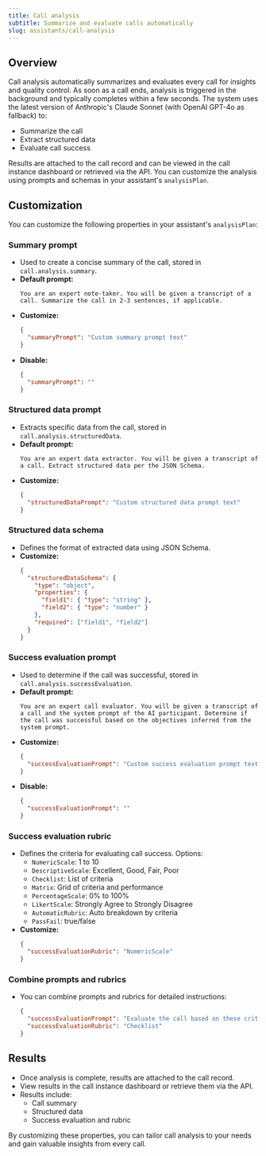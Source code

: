 ```yaml
---
title: Call analysis
subtitle: Summarize and evaluate calls automatically
slug: assistants/call-analysis
---
```


## Overview

Call analysis automatically summarizes and evaluates every call for insights and quality control. As soon as a call ends, analysis is triggered in the background and typically completes within a few seconds. The system uses the latest version of Anthropic's Claude Sonnet (with OpenAI GPT-4o as fallback) to:
- Summarize the call
- Extract structured data
- Evaluate call success

Results are attached to the call record and can be viewed in the call instance dashboard or retrieved via the API. You can customize the analysis using prompts and schemas in your assistant's `analysisPlan`.

## Customization

You can customize the following properties in your assistant's `analysisPlan`:

### Summary prompt
- Used to create a concise summary of the call, stored in `call.analysis.summary`.
- **Default prompt:**
  ```text
  You are an expert note-taker. You will be given a transcript of a call. Summarize the call in 2-3 sentences, if applicable.
  ```
- **Customize:**
  ```json
  {
    "summaryPrompt": "Custom summary prompt text"
  }
  ```
- **Disable:**
  ```json
  {
    "summaryPrompt": ""
  }
  ```

### Structured data prompt
- Extracts specific data from the call, stored in `call.analysis.structuredData`.
- **Default prompt:**
  ```text
  You are an expert data extractor. You will be given a transcript of a call. Extract structured data per the JSON Schema.
  ```
- **Customize:**
  ```json
  {
    "structuredDataPrompt": "Custom structured data prompt text"
  }
  ```

### Structured data schema
- Defines the format of extracted data using JSON Schema.
- **Customize:**
  ```json
  {
    "structuredDataSchema": {
      "type": "object",
      "properties": {
        "field1": { "type": "string" },
        "field2": { "type": "number" }
      },
      "required": ["field1", "field2"]
    }
  }
  ```

### Success evaluation prompt
- Used to determine if the call was successful, stored in `call.analysis.successEvaluation`.
- **Default prompt:**
  ```text
  You are an expert call evaluator. You will be given a transcript of a call and the system prompt of the AI participant. Determine if the call was successful based on the objectives inferred from the system prompt.
  ```
- **Customize:**
  ```json
  {
    "successEvaluationPrompt": "Custom success evaluation prompt text"
  }
  ```
- **Disable:**
  ```json
  {
    "successEvaluationPrompt": ""
  }
  ```

### Success evaluation rubric
- Defines the criteria for evaluating call success. Options:
  - `NumericScale`: 1 to 10
  - `DescriptiveScale`: Excellent, Good, Fair, Poor
  - `Checklist`: List of criteria
  - `Matrix`: Grid of criteria and performance
  - `PercentageScale`: 0% to 100%
  - `LikertScale`: Strongly Agree to Strongly Disagree
  - `AutomaticRubric`: Auto breakdown by criteria
  - `PassFail`: true/false
- **Customize:**
  ```json
  {
    "successEvaluationRubric": "NumericScale"
  }
  ```

### Combine prompts and rubrics
- You can combine prompts and rubrics for detailed instructions:
  ```json
  {
    "successEvaluationPrompt": "Evaluate the call based on these criteria:...",
    "successEvaluationRubric": "Checklist"
  }
  ```

## Results

- Once analysis is complete, results are attached to the call record.
- View results in the call instance dashboard or retrieve them via the API.
- Results include:
  - Call summary
  - Structured data
  - Success evaluation and rubric

By customizing these properties, you can tailor call analysis to your needs and gain valuable insights from every call.
